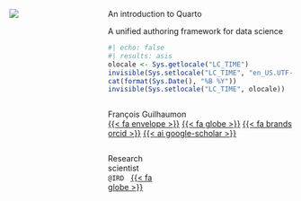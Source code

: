 ::: {.title-slide-container}
::: {.title-slide-content}
:::: {.columns}

<!-- Title slide logo -->
::: {.column .logo width="32%"}
![](images/logo-title-slide.png)
:::

<!-- Title slide content -->
::: {.column .information width="68%"}

::: {.title}
An introduction to Quarto
:::

::: {.subtitle}
A unified authoring framework for data science
:::

::: {.date}
```r
#| echo: false
#| results: asis
olocale <- Sys.getlocale("LC_TIME")
invisible(Sys.setlocale("LC_TIME", "en_US.UTF-8"))
cat(format(Sys.Date(), "%B %Y"))
invisible(Sys.setlocale("LC_TIME", olocale))
```
:::

:::: {.columns .authors}

::: {.column .author width="32%"}
François Guilhaumon<br/>
[{{< fa envelope >}}](mailto:francois.guilhaumon@ird.fr)
[{{< fa globe >}}](https://fguyilhaumon.github.io)
[{{< fa brands orcid >}}](https://orcid.org/0000-0003-4707-8932)
[{{< ai google-scholar >}}](https://scholar.google.fr/citations?user=jJwtZT0AAAAJ)
:::

<!-- Close {.columns .authors} -->
::::

:::: {.columns .affiliations}

::: {.column .affiliation width="32%"}
Research scientist
<br/>
<code>@IRD</code>
&nbsp;
[{{< fa globe >}}](https://ird.fr)
:::

<!-- Second affiliation -->
::: {.column .affiliation width="32%"}
<!--
{{< fa house >}} &nbsp;[Affiliation](affiliation-url)
-->
:::

<!-- Third affiliation -->
::: {.column .affiliation width="32%"}
<!--
{{< fa house >}} &nbsp;[Affiliation](affiliation-url)
-->
:::



<!-- Close {.columns .affiliations} -->
::::

<!-- Close {.column .information} -->
:::

<!-- Close {.columns} -->
::::

<!-- Close {.title-slide-content} -->
:::

<!-- Close {.title-slide-container} -->
:::
